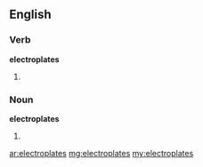 ==English==
===Verb===
'''electroplates'''
#{{third-person singular of|electroplate}}

===Noun===
'''electroplates'''
#{{plural of|electroplate}}

[[ar:electroplates]]
[[mg:electroplates]]
[[my:electroplates]]